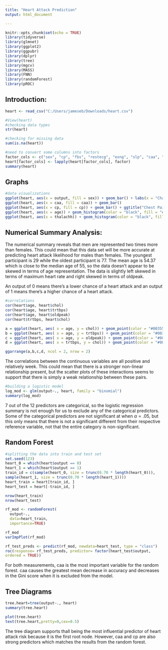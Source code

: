 ---
title: "Heart Attack Prediction"
output: html_document

---

```{r setup, include=FALSE, warning=FALSE}
knitr::opts_chunk$set(echo = TRUE)
library(tidyverse)
library(glmnet)
library(ggplot2)
library(ggpubr)
library(dplyr)
library(tree)
library(mgcv)
library(MASS)
library(FNN)
library(randomForest)
library(pROC) 
```

## Introduction:


```{r, include = FALSE, echo = FALSE}
heart <- read_csv("C:/Users/jameseb/Downloads/heart.csv")
```

```{r, echo = FALSE, include=FALSE}
#View(heart)
#checking data types
str(heart)
```

```{r}
#checking for missing data
sum(is.na(heart))
```

```{r}
#need to convert some columns into factors
factor_cols <- c("sex", "cp", "fbs", "restecg", "exng", "slp", "caa", "thall", "output")
heart[factor_cols] <- lapply(heart[factor_cols], factor)
summary(heart)
```


## Graphs
```{r, fig.width = 5, fig.height = 4}
#data visualizations
ggplot(heart, aes(x = output, fill = sex)) + geom_bar() + labs(x = "Chance of Heart Attack")
ggplot(heart, aes(x = caa, fill = caa)) + geom_bar()
ggplot(heart, aes(x = cp, fill = cp)) + geom_bar() + ggtitle("Chest Pain Type") 
ggplot(heart, aes(x = age)) + geom_histogram(color = "black", fill = "#003554") + ggtitle("Age Distribution")
ggplot(heart, aes(x = thalachh)) + geom_histogram(color = "black", fill = "#003554") + ggtitle("Maximum Heart Rate Distribution") + xlab("Maximum Heart Rate")
```

## Numerical Summary Analysis:

The numerical summary reveals that men are represented two times more than females. This could mean that this data set will be more accurate at predicting heart attack likelihood for males than females. The youngest participant is 29 while the oldest participant is 77. The mean age is 54.37 which is close to the median age of 55, so the data doesn't appear to be skewed in terms of age representation. The data is slightly left skewed in terms of maximum heart rate and right skewed in terms of oldpeak.

An output of 0 means there's a lower chance of a heart attack and an output of 1 means there's a higher chance of a heart attack.

```{r,results=FALSE}
#correlations
cor(heart$age, heart$chol)
cor(heart$age, heart$trtbps)
cor(heart$age, heart$oldpeak)
cor(heart$trtbps, heart$chol)
```

```{r, fig.width = 12, fig.height = 8}
a = ggplot(heart, aes( x = age, y = chol)) + geom_point(color = "#003554") + geom_smooth(method = "lm") + theme_bw() + labs(title = "Age and Cholesterol (r = .21)", x = "Age", y = "Cholesterol")
b = ggplot(heart, aes( x = age, y = trtbps)) + geom_point(color = "#003554") + geom_smooth(method = "lm") + theme_bw() + labs(title = " Age and Resting Blood Pressure (r = .28)", y = "Systolic Blood Pressure (mm/Hg)", x = "Age")
c = ggplot(heart, aes( x = age, y = oldpeak)) + geom_point(color = "#003554") + geom_smooth(method = "lm") + theme_bw() + labs(title = "Age and Oldpeak (r = .21)", x = "Age")
d = ggplot(heart, aes( x = trtbps, y = chol)) + geom_point(color = "#003554") + geom_smooth(method = "lm") + theme_bw() + labs(title = "Cholesterol and Resting Blood Pressure (r = .12)", y = "Cholesterol", x = "Systolic Blood Pressure (mm/Hg)")

ggarrange(a,b,c,d, ncol = 2, nrow = 2)
```

The correlations between the continuous variables are all positive and relatively week. This could mean that there is a stronger non-linear relationship present, but the scatter plots of these interactions seems to support that there is simply a weak relationship between these pairs.


```{r}
#building a logistic model
log_mod <- glm(output~., heart, family = "binomial")
summary(log_mod)
```

7 out of the 12 predictors are categorical, so the logistic regression summary is not enough for us to exclude any of the categorical predictors. Some of the categorical predictors are not significant at when $\alpha = .05$, but this only means that there is not a significant different from their respective reference variable, not that the entire category is non-significant. 

## Random Forest

```{r}
#splitting the data into train and test set
set.seed(123)
heart_0 = which(heart$output == 0)
heart_1 = which(heart$output == 1)
train_id = c(sample(heart_0, size = trunc(0.70 * length(heart_0))),
sample(heart_1, size = trunc(0.70 * length(heart_1))))
heart_train = heart[train_id, ]
heart_test = heart[-train_id, ]

nrow(heart_train)
nrow(heart_test)
```


```{r}
rf_mod <- randomForest(
  output~.,
  data=heart_train,
  importance=TRUE) 

rf_mod
varImpPlot(rf_mod)

rf_test_preds <- predict(rf_mod, newdata=heart_test, type = "class")
roc(response= rf_test_preds, predictor= factor(heart_test$output, 
ordered = TRUE))
```

For both measurements, caa is the most important variable for the random forest. caa causes the greatest mean decrease in accuracy and decreases in the Gini score when it is excluded from the model.


## Tree Diagrams
```{r}
tree.heart=tree(output~., heart)
summary(tree.heart)
```


```{r}
plot(tree.heart) 
text(tree.heart,pretty=0,cex=0.5)
```

The tree diagram supports thall being the most influential predictor of heart attack risk because it is the first root node. However, caa and cp are also strong predictors which matches the results from the random forest.
